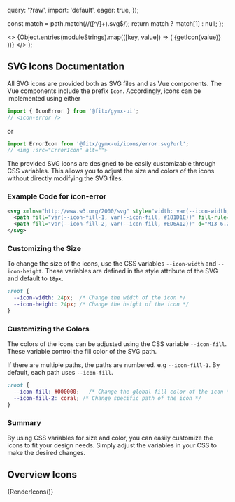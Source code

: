   query: '?raw',
  import: 'default',
  eager: true,
});

  const match = path.match(/\/([^\/]+)\.svg$/);
  return match ? match[1] : null;
};


  <>
    {Object.entries(moduleStrings).map(([key, value]) => (
      <IconItem
        name={extractFileName(key)}
        className="icon-item"
        key={key}>
        {getIcon(value)}
      </IconItem>
    ))}
  </>
);

<Meta title="Icons" />

## SVG Icons Documentation

All SVG icons are provided both as SVG files and as Vue components. The Vue components include the prefix `Icon`.
Accordingly, icons can be implemented using either
```ts
import { IconError } from '@fitx/gymx-ui';
// <icon-error />
```
or
```ts
import ErrorIcon from '@fitx/gymx-ui/icons/error.svg?url';
// <img :src="ErrorIcon" alt="">
```

The provided SVG icons are designed to be easily customizable through CSS variables.
This allows you to adjust the size and colors of the icons without directly modifying the SVG files.

### Example Code for icon-error
```xml
<svg xmlns="http://www.w3.org/2000/svg" style="width: var(--icon-width, 18px); height: var(--icon-height, 18px);" viewBox="0 0 18 18">
  <path fill="var(--icon-fill-1, var(--icon-fill, #181D1E))" fill-rule="evenodd" d="M2 8.034C2 4.157 5.141 1 9 1c3.858 0 7 3.157 7 7.034 0 1.74-.635 3.337-1.68 4.564l-.002.002-.002.003s-2.831 3.274-4.04 4.432c-.71.68-1.843.68-2.553 0-1.06-1.016-4.038-4.43-4.038-4.43l-.003-.004-.003-.003A7.03 7.03 0 0 1 2 8.034Zm12.765 0C14.765 4.828 12.19 2.24 9 2.24c-3.19 0-5.765 2.587-5.765 5.793 0 1.437.521 2.743 1.383 3.757.02.024 3.078 3.503 3.957 4.346a.6.6 0 0 0 .849 0c1.053-1.009 3.944-4.33 3.957-4.345a5.768 5.768 0 0 0 1.384-3.758Z" clip-rule="evenodd"/>
  <path fill="var(--icon-fill-2, var(--icon-fill, #ED6A12))" d="M13 6.246c-.685-.505-1.606-.878-2.656-1.053L9 6.54 7.656 5.193c-1.05.175-1.971.548-2.656 1.053l2.146 2.147L5 10.541c.685.505 1.606.878 2.656 1.052L9 10.248l1.345 1.345c1.05-.174 1.97-.547 2.655-1.052l-2.146-2.148L13 6.246Z"/>
</svg>
```


### Customizing the Size
To change the size of the icons, use the CSS variables `--icon-width` and `--icon-height`.
These variables are defined in the style attribute of the SVG and default to `18px`.

```css
:root {
  --icon-width: 24px;  /* Change the width of the icon */
  --icon-height: 24px; /* Change the height of the icon */
}
```

### Customizing the Colors

The colors of the icons can be adjusted using the CSS variable `--icon-fill`.
These variable control the fill color of the SVG path.

If there are multiple paths, the paths are numbered. e.g `--icon-fill-1`.
By default, each path uses `--icon-fill`.

```css
:root {
  --icon-fill: #000000;   /* Change the global fill color of the icon */
  --icon-fill-2: coral; /* Change specific path of the icon */
}
```

### Summary
By using CSS variables for size and color, you can easily customize the icons to fit your design needs.
Simply adjust the variables in your CSS to make the desired changes.

## Overview Icons

<IconGallery>
  {RenderIcons()}
</IconGallery>

<style>
  {`
  .icon-item { line-height: 0 }
`}
</style>
